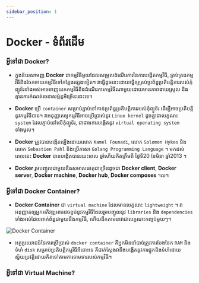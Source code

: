 ```yaml
---
sidebar_position: 1
---
```



# Docker - ទំព័រដើម

### អ្វីទៅជា Docker?

- ក្នុងន័យសាមញ្ញ **Docker** ជាកម្មវិធីមួយដែលសម្រួលដំណើរការនៃការបង្កើតកម្មវិធី, គ្រប់គ្រងកម្មវិធីនិងចែកចាយកម្មវិធីទៅកន្លែងផ្សេងទៀត។ វាធ្វើដូចនេះដោយធ្វើឲ្យគ្រប់ប្រព័ន្ធប្រតិបត្តិការរបស់កុំព្យូទ័រទាំងអស់អាចទាញយកកម្មវិធីនិងដំណើរការកម្មវិធីណាមួយដោយមានភាពងាយស្រួល និងគ្មានការកំណត់រចនាសម្ព័ន្ធអីច្រើននោះទេ។

- **Docker** ប្រើ `container` សម្រាប់ភ្ជាប់ទៅកាន់ប្រព័ន្ធប្រតិបត្តិការរបស់កុំព្យូទ័រ ដើម្បីអាចប្រតិបត្តិនូវកម្មវិធីបាន។ វាអនុញ្ញាតឲ្យកម្មវិធីអាចប្រើប្រាស់នូវ `Linux kernel` ដូចគ្នាជាលក្ខណះ `system` ដែលភ្ចាប់នៅលើកុំព្យូទ័រ, ជាជាងការបង្កើតនូវ `virtual operating system` ទាំងមូល។

- **Docker** ត្រូវបានបង្កើតឡើងដោយលោក `Kamel Founadi`, លោក `Solomon Hykes` និងលោក `Sebastien Pahl` និងប្រើភាសា `Golang Programming Language` ។ មកដល់ពេលនេះ **Docker** បានបង្កើតបានរយះពេល <CountYearComponent startYear={2013} /> ឆ្នាំហើយគិតត្រឹមពី ថ្ងៃទី20 ខែមិនា ឆ្នាំ2013 ។

- **Docker** រួមបញ្ចូលជាមួយនឹងសមាសធាតុជាច្រើនដូចជា **Docker client**, **Docker server**, **Docker machine**, **Docker hub**, **Docker composes** ។ល។

### អ្វីទៅជា Docker Container?

- **Docker Container** ជា `virtual machine` ដែលមានលក្ខណះ `lightweight` ។ វាអនុញ្ញាតឲ្យអ្នកអភិវឌ្ឍអាចវេចខ្ចប់នូវកម្មវិធីដែលរួមបញ្ចូលនូវ `libraries` និង `dependencies` ទាំងអស់ដែលពាក់ព័ន្ធជាមួយនឹងកម្មវិធី, ហើយដឹកតាមនាវាជាលក្ខណះកញ្ចប់មួយៗ។ 

![Docker Container](/img/docs/docker-container.jpg)

- អត្ថប្រយោជន៍នៃការប្រើប្រាស់ `docker container` គឺអ្នកមិនចាំបាច់ត្រូវការបែងចែក `RAM` និងទំហំ `disk` សម្រាប់ប្រតិបត្តិកម្មវិធីអីនោះទេ គឺជាក់ស្តែងវានឹងបង្កើតនូវការផ្ទុកនិងទំហំដោយស្វ័យប្រវត្តិដោយគិតទៅតាមការទាមទាររបស់កម្មវិធី។

### អ្វីទៅជា Virtual Machine?


